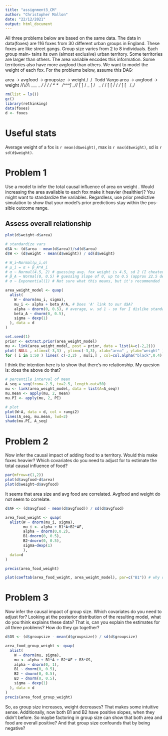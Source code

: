 ```yaml
---
title: "assignment3_CM"
author: "Christopher Mallon"
date: "22/12/2021"
output: html_document
---
```


All three problems below are based on the same data. The data in data(foxes)
are 116 foxes from 30 different urban groups in England. These foxes are like
street gangs. Group size varies from 2 to 8 individuals. Each group main-
tains its own (almost exclusive) urban territory. Some territories are larger
than others. The area variable encodes this information. Some territories
also have more avgfood than others. We want to model the weight of each
fox. For the problems below, assume this DAG:

area -> avgfood -> groupsize -> weight     /\   /\   Todd Vargo
area -> avgfood -> weight                 //\\_//\\     ____
                                          \_     _/    /   /
                                           / * * \    /^^^]
                                           \_\O/_/    [   ]
                                            /   \_    [   /
                                            \     \_  /  /
                                             [ [ /  \/ _/
                                            _[ [ \  /_/
                                            
```r
rm(list = ls())
gc()
library(rethinking)
data(foxes)
d <- foxes
```

# Useful stats
Average weight of a fox is `r mean(d$weight)`, max is `r max(d$weight)`, sd is `r sd(d$weight)`.
<!-- avg: 4.52, max: 7.55, sd: 1.18 -->

# Problem 1
Use a model to infer the total causal influence of area on weight . Would
increasing the area available to each fox make it heavier (healthier)? You
might want to standardize the variables. Regardless, use prior predictive
simulation to show that your model’s prior predictions stay within the pos-
sible outcome range.

## Assess overall relationship
```r
plot(d$weight~d$area)
```

```r
# standardize vars
d$A <- (d$area - mean(d$area))/sd(d$area)
d$W <- (d$weight - mean(d$weight)) / sd(d$weight)

# W_i~Normal(μ_i,σ)
# μ_i = α + β_A*A_i
# α ~ Normal(4.5, 2) # guessing avg. fox weight is 4.5, sd 2 (I cheated)
# β_A ~ Normal(0, 0.5) # guessing slope of 0, up to 0.5 (approx 22.5 degrees)
# σ ~ Exponential(1) # Not sure what this means, but it's recommended

area_weight_model <- quap(
  alist(
    W ~ dnorm(mu_i, sigma), 
    mu_i <- alpha + beta_A*A, # Does 'A' link to our d$A?
    alpha ~ dnorm(0, 0.5), # average, w. sd 1 - so far I dislike standardization
    beta_A ~ dnorm(0, 0.5),
    sigma ~ dexp(1)
  ), data = d
)

set.seed(1)
prior <- extract.prior(area_weight_model)
mu <- link(area_weight_model, post = prior, data = list(A=c(-2,2)))
plot( NULL , xlim=c(-3,3) , ylim=c(-3,3), xlab="area" , ylab="weight" )
for ( i in 1:50 ) lines( c(-2,2) , mu[i,] , col=col.alpha("black",0.4) )
```

I think the intention here is to show that there's no relationship. My quesion is: does the above do that?

```r
# percentile interval of mean
A_seq = seq(from=-2.5, to=2.5, length.out=50)
mu <- link(area_weight_model, data = list(A=A_seq))
mu.mean <- apply(mu, 2, mean)
mu.PI <- apply(mu, 2, PI)

# plot
plot(W~A, data = d, col = rangi2)
lines(A_seq, mu.mean, lwd=2)
shade(mu.PI, A_seq)
```


# Problem 2
Now infer the causal impact of adding food to a territory. Would this
make foxes heavier? Which covariates do you need to adjust for to estimate
the total causal influence of food?

```r
par(mfrow=c(1,2))
plot(d$avgfood~d$area)
plot(d$weight~d$avgfood)
```

It seems that area size and avg food are correlated. Avgfood and weight do not
seem to correlate.

```r
d$AF <- (d$avgfood - mean(d$avgfood)) / sd(d$avgfood)

area_food_weight <- quap(
  alist(W ~ dnorm(mu_i, sigma),
        mu_i <- alpha + B1*A+B2*AF,
        alpha ~ dnorm(0,0.2),
        B1~dnorm(0, 0.5),
        B2~dnorm(0, 0.5),
        sigma~dexp(1)
        ),
  data=d
)

precis(area_food_weight)

```

```r
plot(coeftab(area_food_weight, area_weight_model), par=c("B1")) # why doesn't this work?
```


# Problem 3
Now infer the causal impact of group size. Which covariates do you need
to adjust for? Looking at the posterior distribution of the resulting model,
what do you think explains these data? That is, can you explain the estimates
for all three problems? How do they go together?

```r
d$GS <- (d$groupsize - mean(d$groupsize)) / sd(d$groupsize)

area_food_group_weight <- quap(
  alist(
    W ~ dnorm(mu, sigma),
    mu <- alpha + B1*A + B2*AF + B3*GS,
    alpha ~ dnorm(0, 1),
    B1 ~ dnorm(0, 0.5),
    B2 ~ dnorm(0, 0.5),
    B3 ~ dnorm(0, 0.5),
    sigma ~ dexp(1)
  ), data = d
)
precis(area_food_group_weight)

```

So, as group size increases, weight decreases? That makes some intuitive sense.
Additionally, now both B1 and B2 have positive slopes, when they didn't before.
So maybe factoring in group size can show that both area and food are overall
positive? And that group size confounds that by being negative?